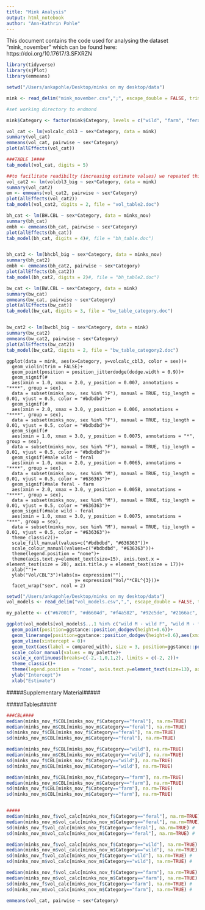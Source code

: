 ```yaml
---
title: "Mink Analysis"
output: html_notebook
author: "Ann-Kathrin Pohle"
---
```


This document contains the code used for analysing the dataset "mink_november" which can be found here: https://doi.org/10.17617/3.SFXRZN 


```r
library(tidyverse)
library(sjPlot)
library(emmeans)
```


```r
setwd("/Users/ankapohle/Desktop/minks on my desktop/data")

mink <- read_delim("mink_november.csv",";", escape_double = FALSE, trim_ws = TRUE, locale=locale(decimal_mark = ","))

#set working directory to endmond
```


```r

mink$Category <- factor(mink$Category, levels = c("wild", "farm", "feral")) 

vol_cat <- lm(volcalc_cbl3 ~ sex*Category, data = mink)
summary(vol_cat)
emmeans(vol_cat, pairwise ~ sex*Category)
plot(allEffects(vol_cat))

###TABLE 1####
tab_model(vol_cat, digits = 5)

##to facilitate readibilty (increasing estimate values) we repeated this with measurements multiplied by 1000
vol_cat2 <- lm(volcbl3_big ~ sex*Category, data = mink)
summary(vol_cat2)
em <- emmeans(vol_cat2, pairwise ~ sex*Category)
plot(allEffects(vol_cat2))
tab_model(vol_cat2, digits = 2, file = "vol_table2.doc")
```


```r
bh_cat <- lm(BH.CBL ~ sex*Category, data = minks_nov)
summary(bh_cat)
embh <- emmeans(bh_cat, pairwise ~ sex*Category)
plot(allEffects(bh_cat))
tab_model(bh_cat, digits = 4)#, file = "bh_table.doc")


bh_cat2 <- lm(bhcbl_big ~ sex*Category, data = minks_nov)
summary(bh_cat2)
embh <- emmeans(bh_cat2, pairwise ~ sex*Category)
plot(allEffects(bh_cat2))
tab_model(bh_cat2, digits = 2)#, file = "bh_table2.doc")
```


```r
bw_cat <- lm(BW.CBL ~ sex*Category, data = mink)
summary(bw_cat)
emmeans(bw_cat, pairwise ~ sex*Category)
plot(allEffects(bw_cat))
tab_model(bw_cat, digits = 3, file = "bw_table_category.doc")


bw_cat2 <- lm(bwcbl_big ~ sex*Category, data = mink)
summary(bw_cat2)
emmeans(bw_cat2, pairwise ~ sex*Category)
plot(allEffects(bw_cat2))
tab_model(bw_cat2, digits = 2, file = "bw_table_category2.doc")
```


```figure
ggplot(data = mink, aes(x=Category, y=volcalc_cbl3, color = sex))+
  geom_violin(trim = FALSE)+
  geom_point(position = position_jitterdodge(dodge.width = 0.9))+
  geom_signif(#
  aes(xmin = 1.0, xmax = 2.0, y_position = 0.007, annotations = "****", group = sex),
  data = subset(minks_nov, sex %in% "F"), manual = TRUE, tip_length = 0.01, vjust = 0.5, color = "#bdbdbd")+
  geom_signif(#
  aes(xmin = 2.0, xmax = 3.0, y_position = 0.006, annotations = "****", group = sex),
  data = subset(minks_nov, sex %in% "F"), manual = TRUE, tip_length = 0.01, vjust = 0.5, color = "#bdbdbd")+
  geom_signif(#
  aes(xmin = 1.0, xmax = 3.0, y_position = 0.0075, annotations = "*", group = sex),
  data = subset(minks_nov, sex %in% "F"), manual = TRUE, tip_length = 0.01, vjust = 0.5, color = "#bdbdbd")+
  geom_signif(#male wild - feral
  aes(xmin = 1.0, xmax = 2.0, y_position = 0.0065, annotations = "****", group = sex),
  data = subset(minks_nov, sex %in% "M"), manual = TRUE, tip_length = 0.01, vjust = 0.5, color = "#636363")+
  geom_signif(#male feral - farm
  aes(xmin = 2.0, xmax = 3.0, y_position = 0.0058, annotations = "****", group = sex),
  data = subset(minks_nov, sex %in% "M"), manual = TRUE, tip_length = 0.01, vjust = 0.5, color = "#636363")+
  geom_signif(#male wild - feral
  aes(xmin = 1.0, xmax = 3.0, y_position = 0.0075, annotations = "***", group = sex),
  data = subset(minks_nov, sex %in% "M"), manual = TRUE, tip_length = 0.01, vjust = 0.5, color = "#636363")+
  theme_classic2()+
  scale_fill_manual(values=c("#bdbdbd", "#636363"))+
  scale_colour_manual(values=c("#bdbdbd", "#636363"))+
  theme(legend.position = "none")+
  theme(axis.text.y=element_text(size=15), axis.text.x = element_text(size = 20), axis.title.y = element_text(size = 17))+
  xlab("")+
  ylab("Vol/CBL^3")+labs(x= expression(""), 
                         y= expression("Vol/"*CBL^{3}))+
  facet_wrap("sex", ncol = 2)
```


```r

setwd("/Users/ankapohle/Desktop/minks on my desktop/data")
vol_models <- read_delim("vol_models.csv",",", escape_double = FALSE, trim_ws = TRUE, locale=locale(decimal_mark = "."))

my_palette <- c("#67001f", "#d6604d", "#f4a582", "#92c5de", "#2166ac", "#053061")

ggplot(vol_models[vol_models$...1 %in% c("wild M - wild F", "wild M - farm M", "wild M - feral M", "wild F - farm F", "wild F - feral F", "farm M - farm F", "feral M - feral F", "feral M - farm M", "feral F - farm F"),], aes(x=estimate, y = intercept, col = compared_with))+ 
  geom_point(position=ggstance::position_dodgev(height=0.6))+
  geom_linerange(position=ggstance::position_dodgev(height=0.6),aes(xmin=lower_Cl, xmax= upper_Cl))+
  geom_vline(xintercept = 0)+
  geom_text(aes(label = compared_with), size = 3, position=ggstance::position_dodgev(height=0.6), vjust = -0.7)+
  scale_color_manual(values = my_palette)+
  scale_x_continuous(breaks=c(-2,-1,0,1,2), limits = c(-2, 2))+ 
  theme_classic()+
  theme(legend.position = "none", axis.text.y=element_text(size=13), axis.text.x = element_text(size = 15), axis.title.x = element_text(size = 15),axis.title.y = element_text(size = 15))+
  ylab("Intercept")+
  xlab("Estimate")
```

#####Supplementary Material#####

#####Tables#####


```r
###CBL####
median(minks_nov_f$CBL[minks_nov_f$Category=="feral"], na.rm=TRUE) 
median(minks_nov_m$CBL[minks_nov_m$Category=="feral"], na.rm=TRUE) 
sd(minks_nov_f$CBL[minks_nov_f$Category=="feral"], na.rm=TRUE) 
sd(minks_nov_m$CBL[minks_nov_m$Category=="feral"], na.rm=TRUE) 

median(minks_nov_f$CBL[minks_nov_f$Category=="wild"], na.rm=TRUE) 
median(minks_nov_m$CBL[minks_nov_m$Category=="wild"], na.rm=TRUE) 
sd(minks_nov_f$CBL[minks_nov_f$Category=="wild"], na.rm=TRUE) 
sd(minks_nov_m$CBL[minks_nov_m$Category=="wild"], na.rm=TRUE) 

median(minks_nov_f$CBL[minks_nov_f$Category=="farm"], na.rm=TRUE) 
median(minks_nov_m$CBL[minks_nov_m$Category=="farm"], na.rm=TRUE) 
sd(minks_nov_f$CBL[minks_nov_f$Category=="farm"], na.rm=TRUE) 
sd(minks_nov_m$CBL[minks_nov_m$Category=="farm"], na.rm=TRUE) 


#####
median(minks_nov_f$vol_calc[minks_nov_f$Category=="feral"], na.rm=TRUE) #
median(minks_nov_m$vol_calc[minks_nov_m$Category=="feral"], na.rm=TRUE) #
sd(minks_nov_f$vol_calc[minks_nov_f$Category=="feral"], na.rm=TRUE) #
sd(minks_nov_m$vol_calc[minks_nov_m$Category=="feral"], na.rm=TRUE) #

median(minks_nov_f$vol_calc[minks_nov_f$Category=="wild"], na.rm=TRUE) #
median(minks_nov_m$vol_calc[minks_nov_m$Category=="wild"], na.rm=TRUE) #
sd(minks_nov_f$vol_calc[minks_nov_f$Category=="wild"], na.rm=TRUE) #
sd(minks_nov_m$vol_calc[minks_nov_m$Category=="wild"], na.rm=TRUE) #

median(minks_nov_f$vol_calc[minks_nov_f$Category=="farm"], na.rm=TRUE) #
median(minks_nov_m$vol_calc[minks_nov_m$Category=="farm"], na.rm=TRUE) #
sd(minks_nov_f$vol_calc[minks_nov_f$Category=="farm"], na.rm=TRUE) #
sd(minks_nov_m$vol_calc[minks_nov_m$Category=="farm"], na.rm=TRUE) #

```


```r
emmeans(vol_cat, pairwise ~ sex*Category)
```

